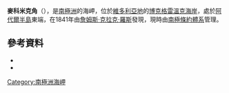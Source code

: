 {{coord|71|50|S|170|58|E|source:GNIS|display=title}}

'''麥科米克角'''（{{lang-en|Cape McCormick}}），是[[南極洲|南極洲]]的海岬，位於[[維多利亞地|維多利亞地]]的[[博克格雷溫克海岸|博克格雷溫克海岸]]，處於[[阿代爾半島|阿代爾半島]]東端，在1841年由[[詹姆斯·克拉克·羅斯|詹姆斯·克拉克·羅斯]]發現，現時由[[南極條約體系|南極條約體系]]管理。

==參考資料==
*{{cite gnis | type = antarid | id = 9658| name = Cape McCormick | accessdate = 2013-09-05}}
*{{usgs-gazetteer|id=9658}}

{{DEFAULTSORT:Cape McCormick}}
[[Category:南極洲海岬|Category:南極洲海岬]]


{{BorchgrevinkCoast-geo-stub}}